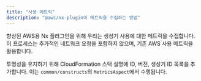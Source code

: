 ```yaml
---
title: "사용 메트릭"
description: "@aws/nx-plugin이 메트릭을 수집하는 방법"
---
```


향상된 AWS용 Nx 플러그인을 위해 우리는 생성기 사용에 대한 메트릭을 수집합니다. 이 프로세스는 추가적인 네트워크 요청을 포함하지 않으며, 기존 AWS 사용 메트릭을 활용합니다.

투명성을 유지하기 위해 CloudFormation 스택 설명에 ID, 버전, 생성기 ID 목록을 추가합니다. 이는 `common/constructs`의 `MetricsAspect`에서 수행됩니다.